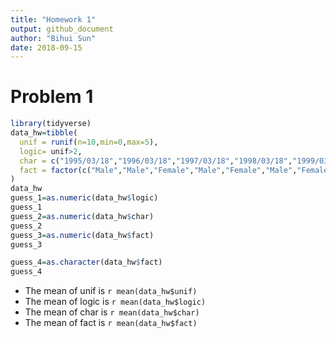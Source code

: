 ```yaml
---
title: "Homework 1"
output: github_document
author: "Bihui Sun"
date: 2018-09-15
---
```


# Problem 1
```r
library(tidyverse)
data_hw=tibble(
  unif = runif(n=10,min=0,max=5),
  logic= unif>2,
  char = c("1995/03/18","1996/03/18","1997/03/18","1998/03/18","1999/03/18","2000/03/18","2001/03/18","2002/03/18","2003/03/18","2004/03/18"),
  fact = factor(c("Male","Male","Female","Male","Female","Male","Female","Female","Female","Male"))
)
data_hw
guess_1=as.numeric(data_hw$logic)
guess_1
guess_2=as.numeric(data_hw$char)
guess_2
guess_3=as.numeric(data_hw$fact)
guess_3

guess_4=as.character(data_hw$fact)
guess_4
```



* The mean of unif is `r mean(data_hw$unif)`
* The mean of logic is `r mean(data_hw$logic)`
* The mean of char is `r mean(data_hw$char)`
* The mean of fact is `r mean(data_hw$fact)`

